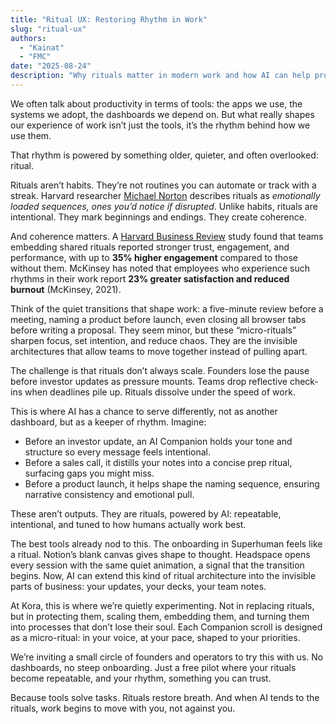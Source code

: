 ```yaml
---
title: "Ritual UX: Restoring Rhythm in Work"
slug: "ritual-ux"
authors:
  - "Kainat"
  - "FMC"
date: "2025-08-24"
description: "Why rituals matter in modern work and how AI can help protect them"
---
```


We often talk about productivity in terms of tools: the apps we use, the systems we adopt, the dashboards we depend on. But what really shapes our experience of work isn’t just the tools, it’s the rhythm behind how we use them.

That rhythm is powered by something older, quieter, and often overlooked: ritual.

Rituals aren’t habits. They’re not routines you can automate or track with a streak. Harvard researcher [Michael Norton](https://hbr.org/2016/05/rituals-make-us-value-things-more) describes rituals as *emotionally loaded sequences, ones you’d notice if disrupted*. Unlike habits, rituals are intentional. They mark beginnings and endings. They create coherence.

And coherence matters. A [Harvard Business Review](https://hbr.org/2021/02/why-rituals-work) study found that teams embedding shared rituals reported stronger trust, engagement, and performance, with up to **35% higher engagement** compared to those without them. McKinsey has noted that employees who experience such rhythms in their work report **23% greater satisfaction and reduced burnout** (McKinsey, 2021).

Think of the quiet transitions that shape work: a five-minute review before a meeting, naming a product before launch, even closing all browser tabs before writing a proposal. They seem minor, but these “micro-rituals” sharpen focus, set intention, and reduce chaos. They are the invisible architectures that allow teams to move together instead of pulling apart.

The challenge is that rituals don’t always scale. Founders lose the pause before investor updates as pressure mounts. Teams drop reflective check-ins when deadlines pile up. Rituals dissolve under the speed of work.

This is where AI has a chance to serve differently, not as another dashboard, but as a keeper of rhythm. Imagine:

- Before an investor update, an AI Companion holds your tone and structure so every message feels intentional.
- Before a sales call, it distills your notes into a concise prep ritual, surfacing gaps you might miss.
- Before a product launch, it helps shape the naming sequence, ensuring narrative consistency and emotional pull.

These aren’t outputs. They are rituals, powered by AI: repeatable, intentional, and tuned to how humans actually work best.

The best tools already nod to this. The onboarding in Superhuman feels like a ritual. Notion’s blank canvas gives shape to thought. Headspace opens every session with the same quiet animation, a signal that the transition begins. Now, AI can extend this kind of ritual architecture into the invisible parts of business: your updates, your decks, your team notes.

At Kora, this is where we’re quietly experimenting. Not in replacing rituals, but in protecting them, scaling them, embedding them, and turning them into processes that don’t lose their soul. Each Companion scroll is designed as a micro-ritual: in your voice, at your pace, shaped to your priorities.

We’re inviting a small circle of founders and operators to try this with us. No dashboards, no steep onboarding. Just a free pilot where your rituals become repeatable, and your rhythm, something you can trust.

Because tools solve tasks. Rituals restore breath. And when AI tends to the rituals, work begins to move with you, not against you.